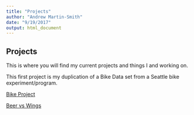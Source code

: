 ```yaml
---
title: "Projects"
author: "Andrew Martin-Smith"
date: "9/19/2017"
output: html_document
---
```


## Projects

This is where you will find my current projects and things I and working on.

This first project is my duplication of a Bike Data set from a Seattle bike experiment/program.


[Bike Project](./projects/CopyOfCopyOfDuplication_Project1.html) 

[Beer vs Wings](./presentation/presentation.html)